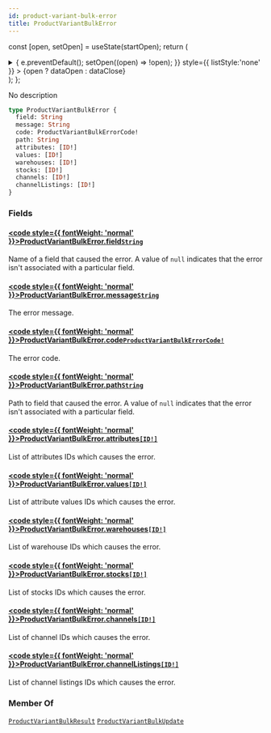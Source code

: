 ```yaml
---
id: product-variant-bulk-error
title: ProductVariantBulkError
---
```






const [open, setOpen] = useState(startOpen);
return (
<details {...(open ? { open: true } : {})} className="details" style={{ border:'none', boxShadow:'none', background:'var(--ifm-background-color)' }}>
<summary
onClick={(e) => {
e.preventDefault();
setOpen((open) => !open);
}}
style={{ listStyle:'none' }} >
{open ? dataOpen : dataClose}
</summary>
{open && children}
</details>
);
};

No description

```graphql
type ProductVariantBulkError {
  field: String
  message: String
  code: ProductVariantBulkErrorCode!
  path: String
  attributes: [ID!]
  values: [ID!]
  warehouses: [ID!]
  stocks: [ID!]
  channels: [ID!]
  channelListings: [ID!]
}
```

### Fields

#### [<code style={{ fontWeight: 'normal' }}>ProductVariantBulkError.<b>field</b></code>](#)<Bullet />[`String`](../../../api-reference/miscellaneous/scalars/string.mdx) <Badge class="badge badge--secondary" text="scalar"/> <Badge class="badge badge--secondary" text="miscellaneous"/>

Name of a field that caused the error. A value of `null` indicates that the error isn't associated with a particular field.

#### [<code style={{ fontWeight: 'normal' }}>ProductVariantBulkError.<b>message</b></code>](#)<Bullet />[`String`](../../../api-reference/miscellaneous/scalars/string.mdx) <Badge class="badge badge--secondary" text="scalar"/> <Badge class="badge badge--secondary" text="miscellaneous"/>

The error message.

#### [<code style={{ fontWeight: 'normal' }}>ProductVariantBulkError.<b>code</b></code>](#)<Bullet />[`ProductVariantBulkErrorCode!`](../../../api-reference/products/enums/product-variant-bulk-error-code.mdx) <Badge class="badge badge--secondary" text="non-null"/> <Badge class="badge badge--secondary" text="enum"/> <Badge class="badge badge--secondary" text="products"/>

The error code.

#### [<code style={{ fontWeight: 'normal' }}>ProductVariantBulkError.<b>path</b></code>](#)<Bullet />[`String`](../../../api-reference/miscellaneous/scalars/string.mdx) <Badge class="badge badge--secondary" text="scalar"/> <Badge class="badge badge--secondary" text="miscellaneous"/>

Path to field that caused the error. A value of `null` indicates that the error isn't associated with a particular field.


<Badge text="Added in Saleor 3.14" class="badge badge--secondary margin-bottom--sm" />


#### [<code style={{ fontWeight: 'normal' }}>ProductVariantBulkError.<b>attributes</b></code>](#)<Bullet />[`[ID!]`](../../../api-reference/miscellaneous/scalars/id.mdx) <Badge class="badge badge--secondary" text="list"/> <Badge class="badge badge--secondary" text="scalar"/> <Badge class="badge badge--secondary" text="miscellaneous"/>

List of attributes IDs which causes the error.

#### [<code style={{ fontWeight: 'normal' }}>ProductVariantBulkError.<b>values</b></code>](#)<Bullet />[`[ID!]`](../../../api-reference/miscellaneous/scalars/id.mdx) <Badge class="badge badge--secondary" text="list"/> <Badge class="badge badge--secondary" text="scalar"/> <Badge class="badge badge--secondary" text="miscellaneous"/>

List of attribute values IDs which causes the error.

#### [<code style={{ fontWeight: 'normal' }}>ProductVariantBulkError.<b>warehouses</b></code>](#)<Bullet />[`[ID!]`](../../../api-reference/miscellaneous/scalars/id.mdx) <Badge class="badge badge--secondary" text="list"/> <Badge class="badge badge--secondary" text="scalar"/> <Badge class="badge badge--secondary" text="miscellaneous"/>

List of warehouse IDs which causes the error.

#### [<code style={{ fontWeight: 'normal' }}>ProductVariantBulkError.<b>stocks</b></code>](#)<Bullet />[`[ID!]`](../../../api-reference/miscellaneous/scalars/id.mdx) <Badge class="badge badge--secondary" text="list"/> <Badge class="badge badge--secondary" text="scalar"/> <Badge class="badge badge--secondary" text="miscellaneous"/>

List of stocks IDs which causes the error.


<Badge text="Added in Saleor 3.12" class="badge badge--secondary margin-bottom--sm" />


#### [<code style={{ fontWeight: 'normal' }}>ProductVariantBulkError.<b>channels</b></code>](#)<Bullet />[`[ID!]`](../../../api-reference/miscellaneous/scalars/id.mdx) <Badge class="badge badge--secondary" text="list"/> <Badge class="badge badge--secondary" text="scalar"/> <Badge class="badge badge--secondary" text="miscellaneous"/>

List of channel IDs which causes the error.


<Badge text="Added in Saleor 3.12" class="badge badge--secondary margin-bottom--sm" />


#### [<code style={{ fontWeight: 'normal' }}>ProductVariantBulkError.<b>channelListings</b></code>](#)<Bullet />[`[ID!]`](../../../api-reference/miscellaneous/scalars/id.mdx) <Badge class="badge badge--secondary" text="list"/> <Badge class="badge badge--secondary" text="scalar"/> <Badge class="badge badge--secondary" text="miscellaneous"/>

List of channel listings IDs which causes the error.

### Member Of

[`ProductVariantBulkResult`](../../../api-reference/products/objects/product-variant-bulk-result.mdx) <Badge class="badge badge--secondary" text="object"/><Bullet />[`ProductVariantBulkUpdate`](../../../api-reference/products/objects/product-variant-bulk-update.mdx) <Badge class="badge badge--secondary" text="object"/>
